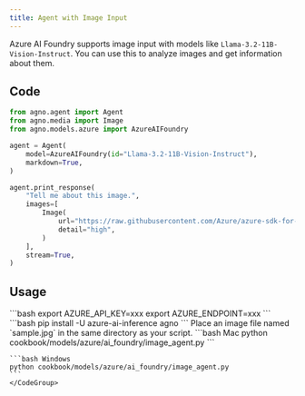 ```yaml
---
title: Agent with Image Input
---
```


Azure AI Foundry supports image input with models like `Llama-3.2-11B-Vision-Instruct`. You can use this to analyze images and get information about them.

## Code

```python cookbook/models/azure/ai_foundry/image_agent.py
from agno.agent import Agent
from agno.media import Image
from agno.models.azure import AzureAIFoundry

agent = Agent(
    model=AzureAIFoundry(id="Llama-3.2-11B-Vision-Instruct"),
    markdown=True,
)

agent.print_response(
    "Tell me about this image.",
    images=[
        Image(
            url="https://raw.githubusercontent.com/Azure/azure-sdk-for-python/main/sdk/ai/azure-ai-inference/samples/sample1.png",
            detail="high",
        )
    ],
    stream=True,
)
```

## Usage

<Steps>
  <Snippet file="create-venv-step.mdx" />

  <Step title="Set your API key">
    ```bash
    export AZURE_API_KEY=xxx
    export AZURE_ENDPOINT=xxx
    ```
  </Step>

  <Step title="Install libraries">
    ```bash
    pip install -U azure-ai-inference agno
    ```
  </Step>

  <Step title="Add an Image">
    Place an image file named `sample.jpg` in the same directory as your script.
  </Step>

  <Step title="Run Agent">
    <CodeGroup>
    ```bash Mac
    python cookbook/models/azure/ai_foundry/image_agent.py
    ```

    ```bash Windows
    python cookbook/models/azure/ai_foundry/image_agent.py
    ```
    </CodeGroup>
  </Step>
</Steps> 